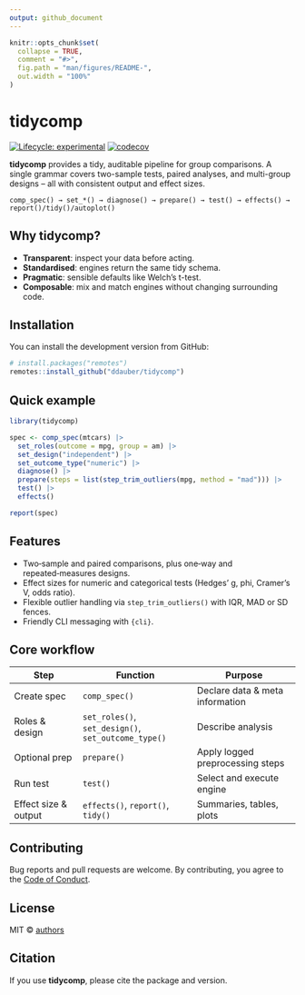 ```yaml
---
output: github_document
---
```


<!-- README.md is generated from README.Rmd. Please edit that file -->

```r
knitr::opts_chunk$set(
  collapse = TRUE,
  comment = "#>",
  fig.path = "man/figures/README-",
  out.width = "100%"
)
```

# tidycomp

<!-- badges: start -->
[![Lifecycle: experimental](https://img.shields.io/badge/lifecycle-experimental-orange.svg)](https://lifecycle.r-lib.org/articles/stages.html#experimental)
[![codecov](https://codecov.io/github/ddauber/tidycomp/graph/badge.svg?token=WA8GG1ECZ7)](https://codecov.io/github/ddauber/tidycomp)
<!-- badges: end -->

**tidycomp** provides a tidy, auditable pipeline for group comparisons.
A single grammar covers two-sample tests, paired analyses, and multi-group
designs – all with consistent output and effect sizes.

```
comp_spec() → set_*() → diagnose() → prepare() → test() → effects() → report()/tidy()/autoplot()
```

## Why tidycomp?

- **Transparent**: inspect your data before acting.
- **Standardised**: engines return the same tidy schema.
- **Pragmatic**: sensible defaults like Welch’s t-test.
- **Composable**: mix and match engines without changing surrounding code.

## Installation

You can install the development version from GitHub:

```r
# install.packages("remotes")
remotes::install_github("ddauber/tidycomp")
```

## Quick example

```r
library(tidycomp)

spec <- comp_spec(mtcars) |>
  set_roles(outcome = mpg, group = am) |>
  set_design("independent") |>
  set_outcome_type("numeric") |>
  diagnose() |>
  prepare(steps = list(step_trim_outliers(mpg, method = "mad"))) |>
  test() |>
  effects()

report(spec)
```

## Features

- Two‑sample and paired comparisons, plus one‑way and repeated‑measures designs.
- Effect sizes for numeric and categorical tests (Hedges’ g, phi, Cramer’s V, odds ratio).
- Flexible outlier handling via `step_trim_outliers()` with IQR, MAD or SD fences.
- Friendly CLI messaging with `{cli}`.

## Core workflow

| Step | Function | Purpose |
|------|----------|---------|
| Create spec | `comp_spec()` | Declare data & meta information |
| Roles & design | `set_roles()`, `set_design()`, `set_outcome_type()` | Describe analysis |
| Optional prep | `prepare()` | Apply logged preprocessing steps |
| Run test | `test()` | Select and execute engine |
| Effect size & output | `effects()`, `report()`, `tidy()` | Summaries, tables, plots |

## Contributing

Bug reports and pull requests are welcome. By contributing, you agree to the [Code of Conduct](https://www.contributor-covenant.org/version/3/0/code_of_conduct/).

## License

MIT © [authors](LICENSE)

## Citation

If you use **tidycomp**, please cite the package and version.
